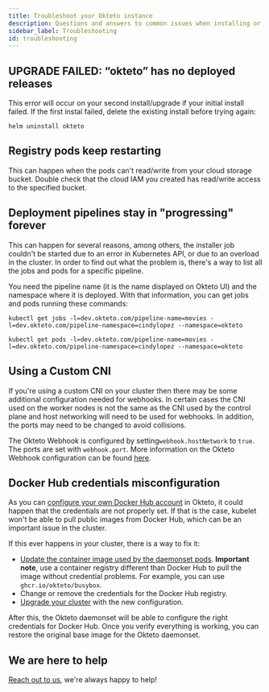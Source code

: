 ```yaml
---
title: Troubleshoot your Okteto instance
description: Questions and answers to common issues when installing or upgrading your Okteto instance
sidebar_label: Troubleshooting
id: troubleshooting
---
```


## UPGRADE FAILED: “okteto” has no deployed releases

This error will occur on your second install/upgrade if your initial install failed. If the first instal failed, delete the existing install before trying again:

```
helm uninstall okteto
```

## Registry pods keep restarting

This can happen when the pods can't read/write from your cloud storage bucket. Double check that the cloud IAM you created has read/write access to the specified bucket.

## Deployment pipelines stay in "progressing" forever

This can happen for several reasons, among others, the installer job couldn't be started due to an error in Kubernetes API, or due to an overload in the cluster.
In order to find out what the problem is, there's a way to list all the jobs and pods for a specific pipeline.

You need the pipeline name (it is the name displayed on Okteto UI) and the namespace where it is deployed. With that information, you can get jobs and pods running these commands:

```console
kubectl get jobs -l=dev.okteto.com/pipeline-name=movies -l=dev.okteto.com/pipeline-namespace=cindylopez --namespace=okteto
```

```console
kubectl get pods -l=dev.okteto.com/pipeline-name=movies -l=dev.okteto.com/pipeline-namespace=cindylopez --namespace=okteto
```

## Using a Custom CNI

If you're using a custom CNI on your cluster then there may be some additional configuration needed for webhooks.
In certain cases the CNI used on the worker nodes is not the same as the CNI used by the control plane and host networking will need to be used for webhooks.
In addition, the ports may need to be changed to avoid collisions.

The Okteto Webhook is configured by setting`webhook.hostNetwork` to `true`. The ports are set with `webhook.port`.
More information on the Okteto Webhook configuration can be found [here](reference/helm-chart-values.mdx#webhook).

## Docker Hub credentials misconfiguration

As you can [configure your own Docker Hub account](reference/helm-chart-values.mdx#privateregistry) in Okteto, it could happen that the credentials are not properly set. If that is the case, kubelet won't be able to pull public images from Docker Hub, which can be an important issue in the cluster.

If this ever happens in your cluster, there is a way to fix it:
- [Update the container image used by the daemonset pods](reference/helm-chart-values.mdx#daemonset). **Important note**, use a container registry different than Docker Hub to pull the image without credential problems. For example, you can use `ghcr.io/okteto/busybox`.
- Change or remove the credentials for the Docker Hub registry.
- [Upgrade your cluster](self-hosted/manage/upgrade.mdx) with the new configuration.

After this, the Okteto daemonset will be able to configure the right credentials for Docker Hub. Once you verify everything is working, you can restore the original base image for the Okteto daemonset.

## We are here to help

[Reach out to us](https://community.okteto.com/), we're always happy to help!